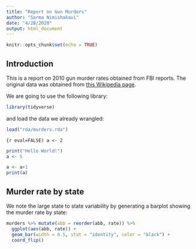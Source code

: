 ```yaml
---
title: "Report on Gun Murders"
author: "Sarma Nimishakavi"
date: "4/28/2020"
output: html_document
---
```

```r
knitr::opts_chunk$set(echo = TRUE)
```

## Introduction

This is a report on 2010 gun murder rates obtained from FBI reports. The original data was obtained from [this Wikipedia page](https://en.wikipedia.org/wiki/Murder_in_the_United_States_by_state).

We are going to use the following library:

```r
library(tidyverse)
```
  
and load the data we already wrangled:

```r
load("rda/murders.rda")
```

```{r eval=FALSE)
a <- 2
```

```r
print("Hello World!")
a <- 5
```

```r
a <- a+1
print(a)
```

## Murder rate by state 

We note the large state to state variability by generating a barplot showing the murder rate by state:

```r
murders %>% mutate(abb = reorder(abb, rate)) %>%
  ggplot(aes(abb, rate)) +
  geom_bar(width = 0.5, stat = "identity", color = "black") +
  coord_flip()
```